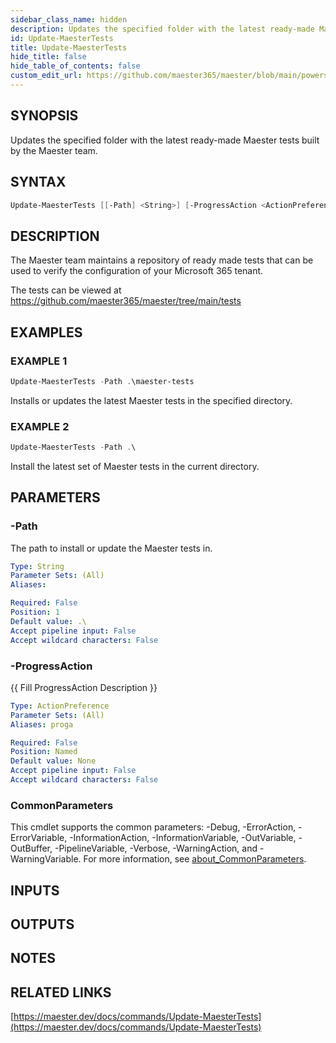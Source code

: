 ```yaml
---
sidebar_class_name: hidden
description: Updates the specified folder with the latest ready-made Maester tests built by the Maester team.
id: Update-MaesterTests
title: Update-MaesterTests
hide_title: false
hide_table_of_contents: false
custom_edit_url: https://github.com/maester365/maester/blob/main/powershell/public/Update-MaesterTests.ps1
---
```


## SYNOPSIS

Updates the specified folder with the latest ready-made Maester tests built by the Maester team.

## SYNTAX

```powershell
Update-MaesterTests [[-Path] <String>] [-ProgressAction <ActionPreference>] [<CommonParameters>]
```

## DESCRIPTION

The Maester team maintains a repository of ready made tests that can be used to verify the configuration of your Microsoft 365 tenant.

The tests can be viewed at https://github.com/maester365/maester/tree/main/tests

## EXAMPLES

### EXAMPLE 1

```powershell
Update-MaesterTests -Path .\maester-tests
```

Installs or updates the latest Maester tests in the specified directory.

### EXAMPLE 2

```powershell
Update-MaesterTests -Path .\
```

Install the latest set of Maester tests in the current directory.

## PARAMETERS

### -Path

The path to install or update the Maester tests in.

```yaml
Type: String
Parameter Sets: (All)
Aliases:

Required: False
Position: 1
Default value: .\
Accept pipeline input: False
Accept wildcard characters: False
```

### -ProgressAction

\{\{ Fill ProgressAction Description \}\}

```yaml
Type: ActionPreference
Parameter Sets: (All)
Aliases: proga

Required: False
Position: Named
Default value: None
Accept pipeline input: False
Accept wildcard characters: False
```

### CommonParameters

This cmdlet supports the common parameters: -Debug, -ErrorAction, -ErrorVariable, -InformationAction, -InformationVariable, -OutVariable, -OutBuffer, -PipelineVariable, -Verbose, -WarningAction, and -WarningVariable. For more information, see [about_CommonParameters](http://go.microsoft.com/fwlink/?LinkID=113216).

## INPUTS

## OUTPUTS

## NOTES

## RELATED LINKS

[https://maester.dev/docs/commands/Update-MaesterTests](https://maester.dev/docs/commands/Update-MaesterTests)
